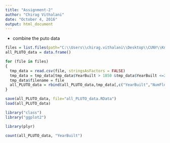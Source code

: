 ```yaml
---
title: "Assignment-2"
author: "Chirag Vithalani"
date: "October 4, 2016"
output: html_document
---
```


- combine the puto data

```r

files = list.files(path="C:\\Users\\chirag.vithalani\\Desktop\\CUNY\\Knowledge and Visual Analytics ( 608 )\\Hw2\\",pattern=".*\\.csv$",full.names=TRUE,recursive = TRUE)
all_PLUTO_data = data.frame()

for (file in files)
{
  tmp_data = read.csv(file, stringsAsFactors = FALSE)
  tmp_data = tmp_data[tmp_data$YearBuilt > 1850 &tmp_data$YearBuilt <=2014 & tmp_data$LotArea > 100 & tmp_data$AssessTot < 10000000 & tmp_data$NumFloors != 0,]
  tmp_data$filename = file
  all_PLUTO_data = rbind(all_PLUTO_data,tmp_data[,c("YearBuilt","NumFloors","AssessLand","AssessTot","BldgArea")])
}

save(all_PLUTO_data, file="all_PLUTO_data.RData")
load(all_PLUTO_data)

library("class")
library("ggplot2")

library(plyr)

count(all_PLUTO_data, "YearBuilt")

```
